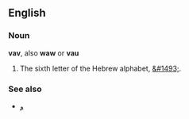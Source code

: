 ==English==

===Noun===

'''vav''', also '''waw''' or '''vau'''

# The sixth letter of the Hebrew alphabet, [[&#1493;]].

===See also===
*[[و]]